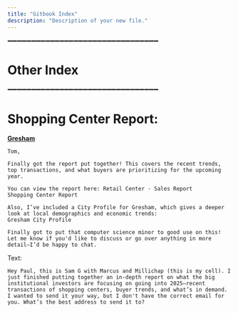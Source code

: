 ```yaml
---
title: "Gitbook Index"
description: "Description of your new file."
---
```


<CardGroup cols="2">
  <Card title="Mintlify" icon="sparkles" href="Mintlify" />

  <Card title="AI | LLMs" icon="sparkles" href="ai-llms" />

  <Card title="Annual-Report" icon="sparkles" href="annual-report" />

  <Card title="Dashboard" icon="sparkles" href="dashboard" />

  <Card title="Projects" icon="sparkles" href="projects" />
</CardGroup>

**➖➖➖➖➖➖➖➖➖➖➖➖➖➖➖➖➖➖➖➖➖➖➖➖➖➖➖➖➖➖➖➖**

# Other Index

<CardGroup cols="2">
  <Card title="Tools" icon="sparkles" href="tools/index" />

  <Card title="Projects" icon="sparkles" href="projects/index" />

  <Card title="Docs" icon="sparkles" href="docs/index" />

  <Card title="MM" icon="sparkles" href="MM/index" />
</CardGroup>

**➖➖➖➖➖➖➖➖➖➖➖➖➖➖➖➖➖➖➖➖➖➖➖➖➖➖➖➖➖➖➖➖**

# **Shopping Center Report:**

[**Gresham**](https://data.census.gov/profile/Gresham_city,_Oregon?g=160XX00US4131250)

```
Tom,

Finally got the report put together! This covers the recent trends, top transactions, and what buyers are prioritizing for the upcoming year.

You can view the report here: Retail Center - Sales Report
Shopping Center Report

Also, I’ve included a City Profile for Gresham, which gives a deeper look at local demographics and economic trends:
Gresham City Profile

Finally got to put that computer science minor to good use on this! Let me know if you'd like to discuss or go over anything in more detail—I’d be happy to chat.
```

Text:

```
Hey Paul, this is Sam G with Marcus and Millichap (this is my cell). I just finished putting together an in-depth report on what the big institutional investors are focusing on going into 2025—recent transactions of shopping centers, buyer trends, and what’s in demand. I wanted to send it your way, but I don't have the correct email for you. What’s the best address to send it to?
```